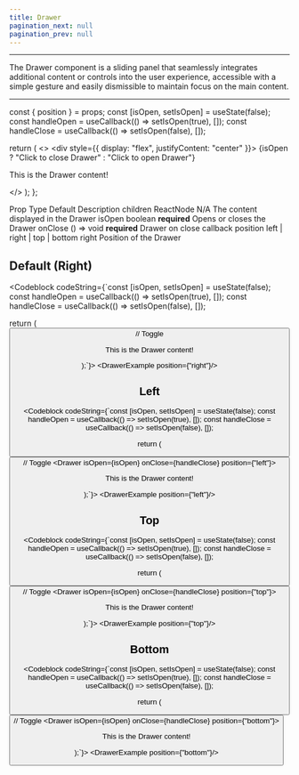 ```yaml
---
title: Drawer
pagination_next: null
pagination_prev: null
---
```



<hr/>

<p>The Drawer component is a sliding panel that seamlessly integrates additional content or controls into the user experience, accessible with a simple gesture and easily dismissible to maintain focus on the main content.</p>

<hr/>

  const { position } = props;
  const [isOpen, setIsOpen] = useState(false);
  const handleOpen = useCallback(() => setIsOpen(true), []);
  const handleClose = useCallback(() => setIsOpen(false), []);

  return (
    <>
      <div style={{ display: "flex", justifyContent: "center" }}>
        <StyledButton onClick={handleOpen}>
          {isOpen ? "Click to close Drawer" : "Click to open Drawer"}
        </StyledButton>
      </div>
      <Drawer isOpen={isOpen} onClose={handleClose} position={position}>
        <p>This is the Drawer content!</p>
      </Drawer>
    </>
  );
};

<PropsDropdown value="Figma file" link="https://www.figma.com/file/UHPi7heCn4yoYWgu1eTThx/SDK---Design-System?type=design&node-id=2035%3A3&mode=dev&t=ZFcButoFiwEnfLYN-1">
  <tr>
    <th>Prop</th>
    <th>Type</th>
    <th>Default</th>
    <th>Description</th>
  </tr>
  <tr>
    <td>children</td>
    <td>ReactNode</td>
    <td>N/A</td>
    <td>The content displayed in the Drawer</td>
  </tr>
  <tr>
    <td>isOpen</td>
    <td>boolean</td>
    <td><strong>required</strong></td>
    <td>Opens or closes the Drawer</td>
  </tr>
  <tr>
    <td>onClose</td>
    <td>() => void</td>
    <td><strong>required</strong></td>
    <td>Drawer on close callback</td>
  </tr>
  <tr>
    <td>position</td>
    <td>left | right | top | bottom</td>
    <td>right</td>
    <td>Position of the Drawer</td>
  </tr>
</PropsDropdown>

## Default (Right)

<Codeblock codeString={`const [isOpen, setIsOpen] = useState(false);
const handleOpen = useCallback(() => setIsOpen(true), []);
const handleClose = useCallback(() => setIsOpen(false), []);

return (
  <button onClick={handleOpen}/> // Toggle
  <Drawer isOpen={isOpen} onClose={handleClose}>
    <p>This is the Drawer content!</p>
  </Drawer>
);`}>
    <DrawerExample position={"right"}/>
</Codeblock>

## Left

<Codeblock codeString={`const [isOpen, setIsOpen] = useState(false);
const handleOpen = useCallback(() => setIsOpen(true), []);
const handleClose = useCallback(() => setIsOpen(false), []);

return (
  <button onClick={handleOpen}/> // Toggle
  <Drawer isOpen={isOpen} onClose={handleClose} position={"left"}>
    <p>This is the Drawer content!</p>
  </Drawer>
);`}>
    <DrawerExample position={"left"}/>
</Codeblock>

## Top

<Codeblock codeString={`const [isOpen, setIsOpen] = useState(false);
const handleOpen = useCallback(() => setIsOpen(true), []);
const handleClose = useCallback(() => setIsOpen(false), []);

return (
  <button onClick={handleOpen}/> // Toggle
  <Drawer isOpen={isOpen} onClose={handleClose} position={"top"}>
    <p>This is the Drawer content!</p>
  </Drawer>
);`}>
    <DrawerExample position={"top"}/>
</Codeblock>

## Bottom

<Codeblock codeString={`const [isOpen, setIsOpen] = useState(false);
const handleOpen = useCallback(() => setIsOpen(true), []);
const handleClose = useCallback(() => setIsOpen(false), []);

return (
  <button onClick={handleOpen}/> // Toggle
  <Drawer isOpen={isOpen} onClose={handleClose} position={"bottom"}>
    <p>This is the Drawer content!</p>
  </Drawer>
);`}>
    <DrawerExample position={"bottom"}/>
</Codeblock>